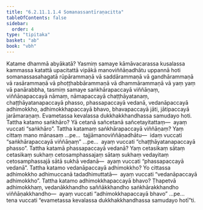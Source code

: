 ```yaml
---
title: "6.2.11.1.1.4 Somanassantīraṇacitta"
tableOfContents: false
sidebar:
  order: 4
type: "tipitaka"
basket: "ab"
book: "vbh"
---
```



<DynamicBreadcrumb />

<Division number="315" book="vbh">

<Paragraph number="1250" book="vbh">
Katame dhammā abyākatā? Yasmiṃ samaye kāmāvacarassa kusalassa kammassa katattā upacitattā vipākā manoviññāṇadhātu uppannā hoti somanassasahagatā rūpārammaṇā vā saddārammaṇā vā gandhārammaṇā vā rasārammaṇā vā phoṭṭhabbārammaṇā vā dhammārammaṇā vā yaṃ yaṃ vā panārabbha, tasmiṃ samaye saṅkhārapaccayā viññāṇaṃ, viññāṇapaccayā nāmaṃ, nāmapaccayā chaṭṭhāyatanaṃ, chaṭṭhāyatanapaccayā phasso, phassapaccayā vedanā, vedanāpaccayā adhimokkho, adhimokkhapaccayā bhavo, bhavapaccayā jāti, jātipaccayā jarāmaraṇaṃ. Evametassa kevalassa dukkhakkhandhassa samudayo hoti.
</Paragraph>

</Division>
<Division number="316" book="vbh">

<Paragraph number="1251" book="vbh">
Tattha katamo saṅkhāro? Yā cetanā sañcetanā sañcetayitattaṃ—  ayaṃ vuccati “saṅkhāro”.
</Paragraph>

<Paragraph number="1252" book="vbh">
Tattha katamaṃ saṅkhārapaccayā viññāṇaṃ? Yaṃ cittaṃ mano mānasaṃ …pe…  tajjāmanoviññāṇadhātu—  idaṃ vuccati “saṅkhārapaccayā viññāṇaṃ” …pe…  ayaṃ vuccati “chaṭṭhāyatanapaccayā phasso”.
</Paragraph>

<Paragraph number="1253" book="vbh">
Tattha katamā phassapaccayā vedanā? Yaṃ cetasikaṃ sātaṃ cetasikaṃ sukhaṃ cetosamphassajaṃ sātaṃ sukhaṃ vedayitaṃ cetosamphassajā sātā sukhā vedanā—  ayaṃ vuccati “phassapaccayā vedanā”.
</Paragraph>

<Paragraph number="1254" book="vbh">
Tattha katamo vedanāpaccayā adhimokkho? Yo cittassa adhimokkho adhimuccanā tadadhimuttatā—  ayaṃ vuccati “vedanāpaccayā adhimokkho”.
</Paragraph>

<Paragraph number="1255" book="vbh">
Tattha katamo adhimokkhapaccayā bhavo? Ṭhapetvā adhimokkhaṃ, vedanākkhandho saññākkhandho saṅkhārakkhandho viññāṇakkhandho—  ayaṃ vuccati “adhimokkhapaccayā bhavo” …pe…  tena vuccati “evametassa kevalassa dukkhakkhandhassa samudayo hotī”ti.
</Paragraph>
</Division>